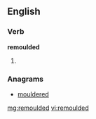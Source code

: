 ==English==

===Verb===
'''remoulded'''

# {{past of|[[remould]]}}

===Anagrams===
* [[mouldered#English|mouldered]]

[[mg:remoulded]]
[[vi:remoulded]]